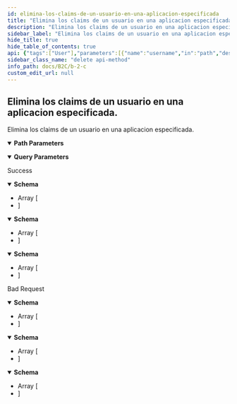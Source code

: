 ```yaml
---
id: elimina-los-claims-de-un-usuario-en-una-aplicacion-especificada
title: "Elimina los claims de un usuario en una aplicacion especificada."
description: "Elimina los claims de un usuario en una aplicacion especificada."
sidebar_label: "Elimina los claims de un usuario en una aplicacion especificada."
hide_title: true
hide_table_of_contents: true
api: {"tags":["User"],"parameters":[{"name":"username","in":"path","description":"","required":true,"schema":{"type":"string"}},{"name":"id","in":"path","description":"","required":true,"schema":{"type":"string"}},{"name":"api-version","in":"query","schema":{"type":"string"}}],"responses":{"200":{"description":"Success","content":{"text/plain":{"schema":{"type":"array","items":{"type":"object","properties":{"id":{"nullable":true},"message":{"type":"string","nullable":true}},"additionalProperties":false,"title":"DeleteUserResponse"}}},"application/json":{"schema":{"type":"array","items":{"type":"object","properties":{"id":{"nullable":true},"message":{"type":"string","nullable":true}},"additionalProperties":false,"title":"DeleteUserResponse"}}},"text/json":{"schema":{"type":"array","items":{"type":"object","properties":{"id":{"nullable":true},"message":{"type":"string","nullable":true}},"additionalProperties":false,"title":"DeleteUserResponse"}}}}},"400":{"description":"Bad Request","content":{"text/plain":{"schema":{"type":"array","items":{"type":"object","properties":{"code":{"type":"string","nullable":true},"property":{"type":"string","nullable":true},"message":{"type":"string","nullable":true}},"additionalProperties":false,"title":"Notify"}}},"application/json":{"schema":{"type":"array","items":{"type":"object","properties":{"code":{"type":"string","nullable":true},"property":{"type":"string","nullable":true},"message":{"type":"string","nullable":true}},"additionalProperties":false,"title":"Notify"}}},"text/json":{"schema":{"type":"array","items":{"type":"object","properties":{"code":{"type":"string","nullable":true},"property":{"type":"string","nullable":true},"message":{"type":"string","nullable":true}},"additionalProperties":false,"title":"Notify"}}}}}},"description":"Elimina los claims de un usuario en una aplicacion especificada.","method":"delete","path":"/users/{username}/apps/{id}","security":[{"Bearer":[]}],"securitySchemes":{"Bearer":{"type":"apiKey","description":"JWT Authorization header using the Bearer scheme (Example: 'Bearer 12345abc$lolivera$def......')","name":"Authorization","in":"header"}},"info":{"title":"B2C","description":"Web Api B2C_AdminApi","version":"1.0"},"postman":{"name":"Elimina los claims de un usuario en una aplicacion especificada.","description":{"type":"text/plain"},"url":{"path":["users",":username","apps",":id"],"host":["{{baseUrl}}"],"query":[{"disabled":false,"key":"api-version","value":""}],"variable":[{"disabled":false,"description":{"content":"(Required) ","type":"text/plain"},"type":"any","value":"","key":"username"},{"disabled":false,"description":{"content":"(Required) ","type":"text/plain"},"type":"any","value":"","key":"id"}]},"header":[{"key":"Accept","value":"text/plain"}],"method":"DELETE"}}
sidebar_class_name: "delete api-method"
info_path: docs/B2C/b-2-c
custom_edit_url: null
---
```



## Elimina los claims de un usuario en una aplicacion especificada.



Elimina los claims de un usuario en una aplicacion especificada.

<details style={{"marginBottom":"1rem"}} data-collapsed={false} open={true}><summary style={{}}><strong>Path Parameters</strong></summary><div><ul><ParamsItem className={"paramsItem"} param={{"name":"username","in":"path","description":"","required":true,"schema":{"type":"string"}}}></ParamsItem><ParamsItem className={"paramsItem"} param={{"name":"id","in":"path","description":"","required":true,"schema":{"type":"string"}}}></ParamsItem></ul></div></details><details style={{"marginBottom":"1rem"}} data-collapsed={false} open={true}><summary style={{}}><strong>Query Parameters</strong></summary><div><ul><ParamsItem className={"paramsItem"} param={{"name":"api-version","in":"query","schema":{"type":"string"}}}></ParamsItem></ul></div></details><div><ApiTabs><TabItem label={"200"} value={"200"}><div>

Success

</div><div><MimeTabs schemaType={"response"}><TabItem label={"text/plain"} value={"text/plain"}><SchemaTabs><TabItem label={"Schema"} value={"Schema"}><details style={{}} data-collapsed={false} open={true}><summary style={{"textAlign":"left"}}><strong>Schema</strong></summary><div style={{"textAlign":"left","marginLeft":"1rem"}}></div><ul style={{"marginLeft":"1rem"}}><li><div style={{"fontSize":"var(--ifm-code-font-size)","opacity":"0.6","marginLeft":"-.5rem","paddingBottom":".5rem"}}>Array [</div></li><SchemaItem collapsible={false} name={"id"} required={false} schemaName={""} qualifierMessage={undefined} schema={{"nullable":true}}></SchemaItem><SchemaItem collapsible={false} name={"message"} required={false} schemaName={"string"} qualifierMessage={undefined} schema={{"type":"string","nullable":true}}></SchemaItem><li><div style={{"fontSize":"var(--ifm-code-font-size)","opacity":"0.6","marginLeft":"-.5rem"}}>]</div></li></ul></details></TabItem><TabItem label={"Example (from schema)"} value={"Example (from schema)"}><ResponseSamples responseExample={"[\n  {\n    \"message\": \"string\"\n  }\n]"} language={"json"}></ResponseSamples></TabItem></SchemaTabs></TabItem><TabItem label={"application/json"} value={"application/json"}><SchemaTabs><TabItem label={"Schema"} value={"Schema"}><details style={{}} data-collapsed={false} open={true}><summary style={{"textAlign":"left"}}><strong>Schema</strong></summary><div style={{"textAlign":"left","marginLeft":"1rem"}}></div><ul style={{"marginLeft":"1rem"}}><li><div style={{"fontSize":"var(--ifm-code-font-size)","opacity":"0.6","marginLeft":"-.5rem","paddingBottom":".5rem"}}>Array [</div></li><SchemaItem collapsible={false} name={"id"} required={false} schemaName={""} qualifierMessage={undefined} schema={{"nullable":true}}></SchemaItem><SchemaItem collapsible={false} name={"message"} required={false} schemaName={"string"} qualifierMessage={undefined} schema={{"type":"string","nullable":true}}></SchemaItem><li><div style={{"fontSize":"var(--ifm-code-font-size)","opacity":"0.6","marginLeft":"-.5rem"}}>]</div></li></ul></details></TabItem><TabItem label={"Example (from schema)"} value={"Example (from schema)"}><ResponseSamples responseExample={"[\n  {\n    \"message\": \"string\"\n  }\n]"} language={"json"}></ResponseSamples></TabItem></SchemaTabs></TabItem><TabItem label={"text/json"} value={"text/json"}><SchemaTabs><TabItem label={"Schema"} value={"Schema"}><details style={{}} data-collapsed={false} open={true}><summary style={{"textAlign":"left"}}><strong>Schema</strong></summary><div style={{"textAlign":"left","marginLeft":"1rem"}}></div><ul style={{"marginLeft":"1rem"}}><li><div style={{"fontSize":"var(--ifm-code-font-size)","opacity":"0.6","marginLeft":"-.5rem","paddingBottom":".5rem"}}>Array [</div></li><SchemaItem collapsible={false} name={"id"} required={false} schemaName={""} qualifierMessage={undefined} schema={{"nullable":true}}></SchemaItem><SchemaItem collapsible={false} name={"message"} required={false} schemaName={"string"} qualifierMessage={undefined} schema={{"type":"string","nullable":true}}></SchemaItem><li><div style={{"fontSize":"var(--ifm-code-font-size)","opacity":"0.6","marginLeft":"-.5rem"}}>]</div></li></ul></details></TabItem><TabItem label={"Example (from schema)"} value={"Example (from schema)"}><ResponseSamples responseExample={"[\n  {\n    \"message\": \"string\"\n  }\n]"} language={"json"}></ResponseSamples></TabItem></SchemaTabs></TabItem></MimeTabs></div></TabItem><TabItem label={"400"} value={"400"}><div>

Bad Request

</div><div><MimeTabs schemaType={"response"}><TabItem label={"text/plain"} value={"text/plain"}><SchemaTabs><TabItem label={"Schema"} value={"Schema"}><details style={{}} data-collapsed={false} open={true}><summary style={{"textAlign":"left"}}><strong>Schema</strong></summary><div style={{"textAlign":"left","marginLeft":"1rem"}}></div><ul style={{"marginLeft":"1rem"}}><li><div style={{"fontSize":"var(--ifm-code-font-size)","opacity":"0.6","marginLeft":"-.5rem","paddingBottom":".5rem"}}>Array [</div></li><SchemaItem collapsible={false} name={"code"} required={false} schemaName={"string"} qualifierMessage={undefined} schema={{"type":"string","nullable":true}}></SchemaItem><SchemaItem collapsible={false} name={"property"} required={false} schemaName={"string"} qualifierMessage={undefined} schema={{"type":"string","nullable":true}}></SchemaItem><SchemaItem collapsible={false} name={"message"} required={false} schemaName={"string"} qualifierMessage={undefined} schema={{"type":"string","nullable":true}}></SchemaItem><li><div style={{"fontSize":"var(--ifm-code-font-size)","opacity":"0.6","marginLeft":"-.5rem"}}>]</div></li></ul></details></TabItem><TabItem label={"Example (from schema)"} value={"Example (from schema)"}><ResponseSamples responseExample={"[\n  {\n    \"code\": \"string\",\n    \"property\": \"string\",\n    \"message\": \"string\"\n  }\n]"} language={"json"}></ResponseSamples></TabItem></SchemaTabs></TabItem><TabItem label={"application/json"} value={"application/json"}><SchemaTabs><TabItem label={"Schema"} value={"Schema"}><details style={{}} data-collapsed={false} open={true}><summary style={{"textAlign":"left"}}><strong>Schema</strong></summary><div style={{"textAlign":"left","marginLeft":"1rem"}}></div><ul style={{"marginLeft":"1rem"}}><li><div style={{"fontSize":"var(--ifm-code-font-size)","opacity":"0.6","marginLeft":"-.5rem","paddingBottom":".5rem"}}>Array [</div></li><SchemaItem collapsible={false} name={"code"} required={false} schemaName={"string"} qualifierMessage={undefined} schema={{"type":"string","nullable":true}}></SchemaItem><SchemaItem collapsible={false} name={"property"} required={false} schemaName={"string"} qualifierMessage={undefined} schema={{"type":"string","nullable":true}}></SchemaItem><SchemaItem collapsible={false} name={"message"} required={false} schemaName={"string"} qualifierMessage={undefined} schema={{"type":"string","nullable":true}}></SchemaItem><li><div style={{"fontSize":"var(--ifm-code-font-size)","opacity":"0.6","marginLeft":"-.5rem"}}>]</div></li></ul></details></TabItem><TabItem label={"Example (from schema)"} value={"Example (from schema)"}><ResponseSamples responseExample={"[\n  {\n    \"code\": \"string\",\n    \"property\": \"string\",\n    \"message\": \"string\"\n  }\n]"} language={"json"}></ResponseSamples></TabItem></SchemaTabs></TabItem><TabItem label={"text/json"} value={"text/json"}><SchemaTabs><TabItem label={"Schema"} value={"Schema"}><details style={{}} data-collapsed={false} open={true}><summary style={{"textAlign":"left"}}><strong>Schema</strong></summary><div style={{"textAlign":"left","marginLeft":"1rem"}}></div><ul style={{"marginLeft":"1rem"}}><li><div style={{"fontSize":"var(--ifm-code-font-size)","opacity":"0.6","marginLeft":"-.5rem","paddingBottom":".5rem"}}>Array [</div></li><SchemaItem collapsible={false} name={"code"} required={false} schemaName={"string"} qualifierMessage={undefined} schema={{"type":"string","nullable":true}}></SchemaItem><SchemaItem collapsible={false} name={"property"} required={false} schemaName={"string"} qualifierMessage={undefined} schema={{"type":"string","nullable":true}}></SchemaItem><SchemaItem collapsible={false} name={"message"} required={false} schemaName={"string"} qualifierMessage={undefined} schema={{"type":"string","nullable":true}}></SchemaItem><li><div style={{"fontSize":"var(--ifm-code-font-size)","opacity":"0.6","marginLeft":"-.5rem"}}>]</div></li></ul></details></TabItem><TabItem label={"Example (from schema)"} value={"Example (from schema)"}><ResponseSamples responseExample={"[\n  {\n    \"code\": \"string\",\n    \"property\": \"string\",\n    \"message\": \"string\"\n  }\n]"} language={"json"}></ResponseSamples></TabItem></SchemaTabs></TabItem></MimeTabs></div></TabItem></ApiTabs></div>
      